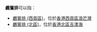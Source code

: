 '''鸕鶿排'''可以指：
*[[鸕鶿排_(西貢區)|鸕鶿排 (西貢區)]]，位於[[香港|香港]][[西貢區|西貢區]][[浪芒灣|浪芒灣]]
*[[鸕鶿排_(北區)|鸕鶿排 (北區)]]，位於[[香港|香港]][[北區_(香港)|北區]][[吉澳海|吉澳海]]

{{disambig|L|Cat=三字中国地名消歧义}}